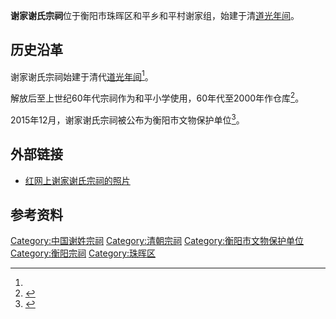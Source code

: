 {{文物保护单位| |级别=衡阳市|省区市=衡阳市|图片=|名称=谢家谢氏宗祠|编号=5-0019-3-005|分类=古建筑类|时代=清|所在=[[珠晖区|珠晖区]][[和平乡_(衡阳市)|和平乡]]和平村谢家组|登录=2015年12月|Cat=}}'''谢家谢氏宗祠'''位于衡阳市珠晖区和平乡和平村谢家组，始建于清[[道光|道光年间]]。

== 历史沿革 ==
谢家谢氏宗祠始建于清代[[道光|道光年间]]<ref name=":0" />。

解放后至上世纪60年代宗祠作为和平小学使用，60年代至2000年作仓库<ref>{{Cite news|url=http://hn.rednet.cn/c/2016/11/15/4136279.htm|title=【首届湖南文物解读大赛】谢家谢氏宗祠|last=刘|first=辉辉|date=2016年11月15日|work=红网|accessdate=}}</ref>。

2015年12月，谢家谢氏宗祠被公布为衡阳市文物保护单位<ref name=":0">{{Cite web|url=http://weibo.com/p/1001603924594573623581?pids=Pl_Official_CardMixFeedv6__4&feed_filter=1|title=衡阳市人民政府 关于公布第五批市级文物保护单位的通知|accessdate=2017年1月27日|author=湖南省衡阳市文化广电新闻出版局官方微博|date=2015年12月27日|publisher=}}</ref>。

== 外部链接 ==
* [http://hn.rednet.cn/c/2016/11/15/4136279.htm 红网上谢家谢氏宗祠的照片]

== 参考资料 ==
{{Reflist|2}}
[[Category:中国谢姓宗祠|Category:中国谢姓宗祠]]
[[Category:清朝宗祠|Category:清朝宗祠]]
[[Category:衡阳市文物保护单位|Category:衡阳市文物保护单位]]
[[Category:衡阳宗祠|Category:衡阳宗祠]]
[[Category:珠晖区|Category:珠晖区]]